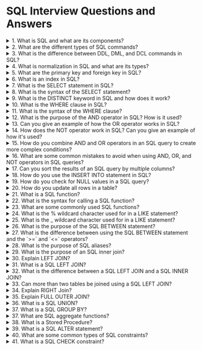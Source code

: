 # SQL Interview Questions and Answers

<details>
  <summary>1. What is SQL and what are its components?</summary>
Answer: SQL stands for Structured Query Language, which is used to manage relational databases. It is used for creating, modifying, and querying databases. The main components of SQL are Data Definition Language (DDL), Data Manipulation Language (DML), Data Control Language (DCL), and Transaction Control Language (TCL).
</details>
<details>
  <summary>2. What are the different types of SQL commands?</summary>
Answer: There are four types of SQL commands:
Data Definition Language (DDL): Used to create, modify, and delete database objects.
Data Manipulation Language (DML): Used to insert, update, and delete data from tables.
Data Control Language (DCL): Used to grant or revoke access to users.
Transaction Control Language (TCL): Used to control the transactions in a database.
</details>
<details>
  <summary>3. What is the difference between DDL, DML, and DCL commands in SQL?</summary>
Answer: DDL (Data Definition Language) commands are used to create, alter, and drop objects in a database, while DML (Data Manipulation Language) commands are used to insert, update, and delete data from tables. DCL (Data Control Language) commands are used to control the access to the database objects and to grant or revoke permissions to users.
</details>
<details>
  <summary>4. What is normalization in SQL and what are its types?</summary>
Answer: Normalization is the process of organizing data in a database to minimize redundancy and dependency. There are different types of normalization:

- First Normal Form (1NF): It ensures that each column in a table contains atomic values.
- Second Normal Form (2NF): It ensures that each non-key column is dependent on the primary key.
- Third Normal Form (3NF): It ensures that each non-key column is dependent only on the primary key and not on other non-key columns.

</details>
<details>
  <summary>5. What are the primary key and foreign key in SQL?</summary>
Answer: A primary key is a unique identifier for each record in a table. It is used to enforce the integrity of the data and to ensure that there are no duplicate records. A foreign key is a column that refers to the primary key of another table. It is used to establish a relationship between two tables.

</details>
<details>
  <summary>6. What is an index in SQL?</summary>
Answer: An index is a data structure used to speed up the retrieval of data from a table. It is created on one or more columns of a table and allows the database to find and retrieve the data more quickly.

</details>
<details>
  <summary>7. What is the SELECT statement in SQL?</summary>
Answer: The SELECT statement is used to query data from one or more tables in a database. It allows you to retrieve specific columns and rows of data based on various conditions.

</details>
<details>
  <summary>8. What is the syntax of the SELECT statement?</summary>
Answer: The basic syntax of the SELECT statement is:

```sql
SELECT column1, column2, ...
FROM table_name
WHERE condition;
```

The SELECT clause specifies the columns to be retrieved, the FROM clause specifies the table(s) from which to retrieve the data, and the WHERE clause specifies the condition(s) for selecting the data.

</details>
<details>
  <summary>9. What is the DISTINCT keyword in SQL and how does it work?</summary>
Answer: The DISTINCT keyword is used in SQL to retrieve only unique values from a column or set of columns in a table. When the DISTINCT keyword is used, the database engine will compare each value in the specified column(s) and return only the distinct values.

Here's an example query using the DISTINCT keyword:

```sql
SELECT DISTINCT column_name
FROM table_name;
```

This query will return only the unique values in the specified column_name from the table_name table.

Note that the DISTINCT keyword applies to all columns in the SELECT clause, so if you want to retrieve distinct values for multiple columns, you need to include all of them in the SELECT clause.

</details>
<details>
  <summary>10. What is the WHERE clause in SQL?</summary>
Answer: The WHERE clause is a clause in SQL that is used to filter rows based on a specified condition or set of conditions. It is used with the SELECT, UPDATE, and DELETE statements.

</details>
<details>
  <summary>11. What is the syntax of the WHERE clause?</summary>
Answer: The basic syntax of the WHERE clause is:

```sql
SELECT column1, column2, ...
FROM table_name
WHERE condition;
```

The WHERE clause is used to filter rows based on a specified condition or set of conditions. The condition can include one or more operators such as comparison operators `(=, <, >, <=, >=)`, logical operators (AND, OR, NOT), and other operators (IN, BETWEEN, LIKE, IS NULL).

</details>
<details>
<summary>12. What is the purpose of the AND operator in SQL? How is it used?</summary>
The AND operator is used in SQL to combine multiple conditions and return only those rows that satisfy all the conditions. It is used in the WHERE clause of an SQL query to specify multiple conditions that must all be true for a row to be returned.
</details>
<details>
<summary>13. Can you give an example of how the OR operator works in SQL?</summary>
The OR operator is used in SQL to combine multiple conditions and return any rows that satisfy at least one of the conditions. For example:
```sql
SELECT * FROM customers
WHERE country = 'USA' OR country = 'Canada';
```
This SQL query will return all customers who are either from the USA or Canada.
</details>
<details>
<summary>14. How does the NOT operator work in SQL? Can you give an example of how it's used?</summary>
The NOT operator is used in SQL to negate a condition and return rows that do not satisfy the condition. For example:
```sql
SELECT * FROM customers
WHERE NOT country = 'USA';
```
This SQL query will return all customers who are not from the USA.
</details>
<details>
<summary>15. How do you combine AND and OR operators in an SQL query to create more complex conditions?</summary>

You can use parentheses to group conditions together and create more complex conditions in an SQL query.

For example:

```sql
SELECT * FROM customers
WHERE (country = 'USA' AND state = 'CA') OR (country = 'Canada' AND city = 'Toronto');
```

This SQL query will return all customers who are either from the USA and California, or from Canada and Toronto.

</details>
<details>
<summary>16. What are some common mistakes to avoid when using AND, OR, and NOT operators in SQL queries?</summary>
Some common mistakes to avoid when using AND, OR, and NOT operators in SQL queries include forgetting to use parentheses to group conditions together.
</details>
<details>
<summary>17. Can you sort the results of an SQL query by multiple columns?</summary>
Yes, you can sort the results of an SQL query by multiple columns by specifying multiple column names in the ORDER BY clause separated by commas. For example:
```sql
SELECT * FROM customers
ORDER BY last_name ASC, first_name ASC;
```
This SQL query will return all customers in ascending order by last name and then by first name.
</details>
<details>
<summary>18. How do you use the INSERT INTO statement in SQL?</summary>
To use the INSERT INTO statement in SQL, you specify the name of the table you want to insert data into, followed by the column names (optional) and the values you want to insert. For example:
```sql
INSERT INTO customers (first_name, last_name, email)
VALUES ('John', 'Doe', 'johndoe@example.com');
```
This SQL query will insert a new row into the "customers" table with the values 'John', 'Doe', and 'johndoe@example.com' in the columns "first_name", "last_name", and "email", respectively.
</details>

<details>
<summary>19. How do you check for NULL values in a SQL query?</summary>

To check for NULL values in a SQL query, you can use the IS NULL operator. For example:

```sql
SELECT *
FROM customers
WHERE email IS NULL;
```

This SQL query will return all rows from the "customers" table where the "email" column contains a NULL value.

</details>
<details>
<summary>20. How do you update all rows in a table?</summary>

To update all rows in a table, you can omit the WHERE clause from the UPDATE statement. For example:

```sql
UPDATE customers
SET status = 'active';
```

This SQL query will update the value of the "status" column in all rows of the "customers" table to 'active'.

</details>
<details>
  <summary>21. What is a SQL function?</summary>
A SQL function is a subprogram that can be called by a SQL statement to perform a specific task. It returns a value or values, and can accept input parameters to modify its behavior.
</details>
<details>
  <summary>22. What is the syntax for calling a SQL function?</summary>
The syntax for calling a SQL function is:
```sql
SELECT function_name(parameter1, parameter2, ...);
```
For example, to call the MAX function to return the maximum value in a column:
```sql
SELECT MAX(column_name) FROM table_name;
```
</details>

<details>
  <summary>23. What are some commonly used SQL functions? </summary>
- COUNT: returns the number of rows in a table that meet a certain condition
- SUM: returns the sum of values in a column
- AVG: returns the average of values in a column
- MIN: returns the minimum value in a column
- MAX: returns the maximum value in a column
- CONCAT: concatenates two or more strings
- SUBSTRING: extracts a substring from a string
</details>

<details>
<summary>24. What is the % wildcard character used for in a LIKE statement?</summary>
The % wildcard character represents any number of characters, including zero characters. For example, the pattern 'b%' would match any string that starts with the letter 'b', such as 'blue', 'big', and 'box'.
</details>
<details>
<summary>25. What is the _ wildcard character used for in a LIKE statement?</summary>
The _ wildcard character represents a single character. For example, the pattern 'a_c' would match any string that starts with the letter 'a', followed by any single character, and ends with the letter 'c', such as 'abc', 'arc', and 'alc'.
</details>
<details>
<summary>26. What is the purpose of the SQL BETWEEN statement?</summary>
The SQL BETWEEN statement is used to select values within a specified range. It allows you to retrieve all records whose value falls within the specified range, inclusive of the endpoints.
</details>
<details>
<summary>27. What is the difference between using the SQL BETWEEN statement and the `>=` and `<=` operators?</summary>
Using the SQL BETWEEN statement is equivalent to using the `>=` and `<=` operators. However, the SQL BETWEEN statement is more concise and easier to read, especially when the range is large.
</details>
<details>
<summary>28. What is the purpose of SQL aliases?</summary>
SQL aliases are used to give a table or column a temporary name in a SQL query. This makes the query more concise and easier to read.
</details>
<details>
<summary>29. What is the purpose of an SQL inner join?</summary>
An SQL inner join is used to combine rows from two or more tables based on a matching column. It only returns rows where the join condition is true for both tables.
</details>
<details>
<summary>30. Explain LEFT JOIN?</summary>
Imagine you have two tables of information, one with information about people and another with information about their pets. The people table has columns for their name and age, and the pets table has columns for the pet's name, type, and the owner's name.

A LEFT JOIN looks at both tables and finds all the rows in the left table (in this case, the people table) and combines them with the matching rows from the right table (in this case, the pets table) based on a specified column (in this case, the owner's name).

For example, if you wanted to see a list of all the people and their pets, even if some people don't have pets, you would use a LEFT JOIN to combine the people table with the pets table based on the owner's name. The resulting table would have all the people from the people table, and any pets that belong to them, but would also show NULL values for any people who don't have pets.

So, a LEFT JOIN is like taking the left table and adding any matching rows from the right table, but also including any rows from the left table that don't have matches in the right table (and filling in NULL values for any missing information from the right table).

</details>
<details>
<summary>31. What is a SQL LEFT JOIN?</summary>
A SQL LEFT JOIN returns all rows from the left table and matching rows from the right table. If there is no matching row in the right table, NULL values are used for all the columns of the right table.
</details>
<details>
<summary>32. What is the difference between a SQL LEFT JOIN and a SQL INNER JOIN?</summary>
The difference between a SQL LEFT JOIN and a SQL INNER JOIN is that a LEFT JOIN returns all rows from the left table and matching rows from the right table, while an INNER JOIN only returns rows where there is a match between both tables.
</details>
<details>
<summary>33. Can more than two tables be joined using a SQL LEFT JOIN?</summary>
Yes, more than two tables can be joined using a SQL LEFT JOIN. For example, to join three tables "customers", "orders", and "products" based on the "customer_id" and "product_id" columns:
```sql
SELECT customers.customer_name, orders.order_id, products.product_name
FROM customers
LEFT JOIN orders
ON customers.customer_id = orders.customer_id
LEFT JOIN products
ON orders.product_id = products.product_id;
```
</details>
<details>
<summary>34. Explain RIGHT Join?</summary>
You have two tables of information, One with information about people and another with information about their pets. The people table has columns for their name and age, and the pets table has columns for the pet's name, type, and owner's name.

A RIGHT JOIN is similar to a LEFT JOIN, but it starts with the right table (in this case, the pets table) and combines it with the matching rows from the left table (in this case, the people table) based on a specified column (in this case, the owner's name).

For example, if you wanted to see a list of all the pets and their owners, even if some pets don't have owners, you would use a RIGHT JOIN to combine the pets table with the people table based on the owner's name. The resulting table would have all the pets from the pets table, and any people that own them, but would also show NULL values for any pets that don't have owners.

So, a RIGHT JOIN is like taking the right table and adding any matching rows from the left table, but also including any rows from the right table that don't have matches in the left table (and filling in NULL values for any missing information from the left table).

</details>
<details>
<summary>35. Explain FULL OUTER JOIN?</summary>
For Example, we have two tables of information, one with information about students and another with information about their grades. The student's table has columns for their name and grade level, and the grades table has columns for the student's name, subject, and grade.

A FULL OUTER JOIN combines the left and right tables together based on a specified column (in this case, the student's name), but includes all rows from both tables, even if there are no matches.

For example, if you wanted to see a list of all students and their grades, including any students who don't have grades and any grades that don't have students, you would use a FULL OUTER JOIN to combine the student's table with the grades table based on the student's name. The resulting table would have all the students from the student's table, and any grades that belong to them, but would also include any grades that don't have students and any students who don't have grades.

So, a FULL OUTER JOIN combines the left and right tables together, showing all rows from both tables and filling in NULL values for any missing information. It's like taking a LEFT JOIN and a RIGHT JOIN and combining them together into one table.

</details>
<details>
<summary>36. What is a SQL UNION?</summary>
A SQL UNION is used to combine the results of two or more SELECT statements into a single result set.
</details>
<details>
<summary>37. What is a SQL GROUP BY?</summary>
A SQL GROUP BY clause is used to group rows that have the same values in a specific column or columns and then perform calculations or aggregations on those groups.

For example, if you wanted to see the total sales for each customer, you would use a GROUP BY clause to group the rows in the orders table by the customer column. You could then use an aggregate function, such as SUM, to calculate the total amount of each customer's orders.

</details>
<details>
<summary>37. What are SQL aggregate functions?</summary>
SQL aggregate functions are functions used to perform calculations on a set of values and return a single value as a result. These functions are often used with the GROUP BY clause to calculate aggregate values for groups of rows.
</details>
<details>
<summary>38. What is a Stored Procedure?</summary>
A stored procedure is a pre-written SQL code that is saved in the database server and can be executed by calling it from an application or another SQL script. It is a set of SQL statements that perform a specific task or a set of tasks.

For example, if you have a database that contains customer information, you could create a stored procedure that takes a customer ID as an input parameter, retrieves all the orders placed by that customer, and calculates the total amount of all orders.

Once the stored procedure is created, you can call it from your application or another SQL script, passing the customer ID as a parameter, and it will return the total amount of orders for that customer.

</details>
<details>
<summary>39. What is a SQL ALTER statement?</summary>
<p>A SQL ALTER statement is used to modify the structure of an existing database object, such as a table, index, or view.</p>

For example, if you have a table of products and you want to add a new column for the product weight, you could use the ALTER statement to add the new column to the table.

</details>
<details>
<summary>40. What are some common types of SQL constraints?</summary>
<p>Some common types of SQL constraints include:</p>
<ul>
<li>NOT NULL: ensures that a column cannot contain a null value</li>
<li>UNIQUE: ensures that each row in a column contains a unique value</li>
<li>PRIMARY KEY: creates a unique index for a column or set of columns and enforces the uniqueness of the values in that column or set of columns</li>
<li>FOREIGN KEY: ensures that the values in a column match the values in another column, typically in a different table</li>
<li>CHECK: ensures that the values in a column meet a specific condition or range of conditions</li>
</ul>
</details>
<details>
<summary>41. What is a SQL CHECK constraint?</summary>
<p>A SQL CHECK constraint is a constraint that is used to limit the values that can be inserted into a column or group of columns based on a specific condition or set of conditions.</p>

For example, if you have a table of students and you want to ensure that the age of each student is between 18 and 25, you could use a CHECK constraint to enforce this condition:

</details>
